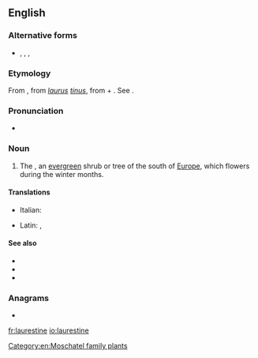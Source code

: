 ==English==

===Alternative forms===
* {{l|en|laurustine}}, {{l|en|laurestina}}, {{l|en|laurustinus}}, {{l|en|lauristinus}}

===Etymology===
From {{etyl|NL.|en}} {{m|la|laurustinus|}}, from ''[[laurus]] [[tinus]]'', from {{etyl|la|en}} {{m|la|laurus||laurel}} + {{m|la|tinus||Viburnum tinus}}. See {{m|en|laurel}}.

===Pronunciation===
* {{a|UK}} {{IPA|/ˈlɒr.ɘs.tiːn/|/ˈlɔːr.əs.tiːn/|lang=en}}

===Noun===
{{en-noun}}

# {{label|en|botany}} The {{taxlink|Viburnum tinus|species|noshow=1}}, an [[evergreen]] shrub or tree of the south of [[Europe]], which flowers during the winter months.

====Translations====
{{trans-top|''Viburnum tinus''}}
* Italian: {{t+|it|lentaggine|f}}
{{trans-mid}}
* Latin: {{t|la|laurestina}}, {{t|la|tinus|f}}
{{trans-bottom}}

====See also====
* {{projectlink|wikipedia}}
* {{specieslite|Viburnum tinus}}
* {{commonslite|Viburnum tinus}}

===Anagrams===
* {{l|en|neutralise}}

[[Category:en:Moschatel family plants]]

[[fr:laurestine]]
[[io:laurestine]]